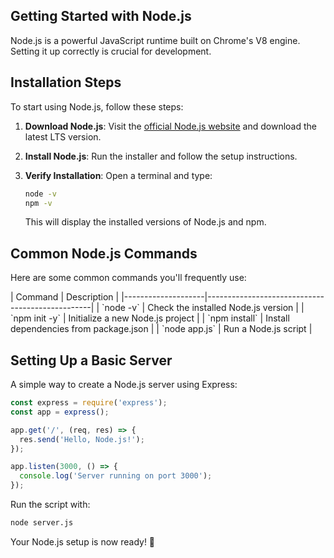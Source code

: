 
## Getting Started with Node.js

Node.js is a powerful JavaScript runtime built on Chrome's V8 engine. Setting it up correctly is crucial for development.



## Installation Steps

To start using Node.js, follow these steps:

1. **Download Node.js**: Visit the [official Node.js website](https://nodejs.org/) and download the latest LTS version.
2. **Install Node.js**: Run the installer and follow the setup instructions.
3. **Verify Installation**: Open a terminal and type:

   ```bash
   node -v
   npm -v
   ```
   
   This will display the installed versions of Node.js and npm.

## Common Node.js Commands

Here are some common commands you'll frequently use:

<TBComponent>
| Command             | Description                                     |
|--------------------|-------------------------------------------------|
| `node -v`         | Check the installed Node.js version             |
| `npm init -y`     | Initialize a new Node.js project                |
| `npm install`     | Install dependencies from package.json          |
| `node app.js`     | Run a Node.js script                            |

</TBComponent>

## Setting Up a Basic Server

A simple way to create a Node.js server using Express:

```javascript
const express = require('express');
const app = express();

app.get('/', (req, res) => {
  res.send('Hello, Node.js!');
});

app.listen(3000, () => {
  console.log('Server running on port 3000');
});
```

Run the script with:
```bash
node server.js
```

Your Node.js setup is now ready! 🚀
